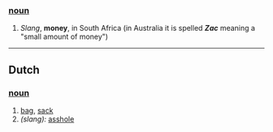 ===[[noun]]===
#''Slang'', '''money''', in South Africa (in Australia it is spelled ''' ''Zac'' ''' meaning a "small amount of money")
----
==Dutch==
===[[noun]]===
#[[bag]], [[sack]]
#''(slang):'' [[asshole]]